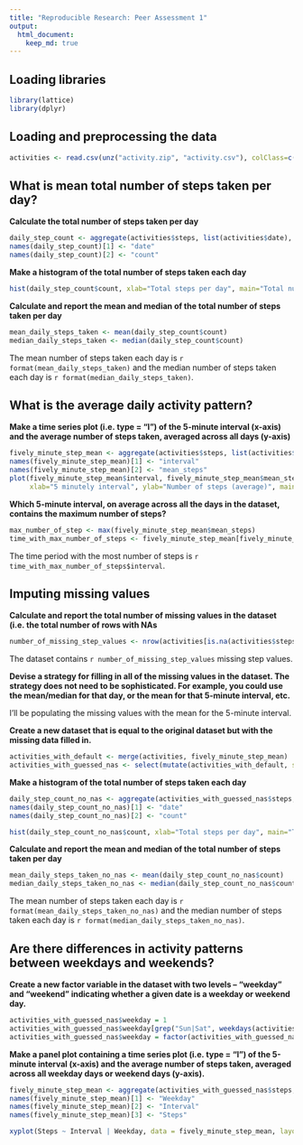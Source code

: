 ---
title: "Reproducible Research: Peer Assessment 1"
output: 
  html_document:
    keep_md: true
---

## Loading libraries
```{r}
library(lattice)
library(dplyr)
```

## Loading and preprocessing the data
```{r}
activities <- read.csv(unz("activity.zip", "activity.csv"), colClass=c("numeric", "Date" , "numeric"))
```


## What is mean total number of steps taken per day?
<b>Calculate the total number of steps taken per day</b>
```{r}
daily_step_count <- aggregate(activities$steps, list(activities$date), sum, na.rm=TRUE)
names(daily_step_count)[1] <- "date"
names(daily_step_count)[2] <- "count"
```


<b>Make a histogram of the total number of steps taken each day</b>

```{r}
hist(daily_step_count$count, xlab="Total steps per day", main="Total number of steps taken each day")
```

<b>Calculate and report the mean and median of the total number of steps taken per day</b>

```{r}
mean_daily_steps_taken <- mean(daily_step_count$count)
median_daily_steps_taken <- median(daily_step_count$count)
```

The mean number of steps taken each day is `r format(mean_daily_steps_taken)` and the median number of steps taken each day is `r format(median_daily_steps_taken)`.


## What is the average daily activity pattern?
<b> Make a time series plot (i.e. type = "l") of the 5-minute interval (x-axis) and the average number of steps taken, averaged across all days (y-axis)</b>
```{r}
fively_minute_step_mean <- aggregate(activities$steps, list(activities$interval), mean, na.rm=TRUE)
names(fively_minute_step_mean)[1] <- "interval"
names(fively_minute_step_mean)[2] <- "mean_steps"
plot(fively_minute_step_mean$interval, fively_minute_step_mean$mean_steps, type = "l", 
     xlab="5 minutely interval", ylab="Number of steps (average)", main="Average number of steps taken per 5 minute interval")
```

<b>Which 5-minute interval, on average across all the days in the dataset, contains the maximum number of steps?</b>

```{r}
max_number_of_step <- max(fively_minute_step_mean$mean_steps)
time_with_max_number_of_steps <- fively_minute_step_mean[fively_minute_step_mean$mean_steps == max_number_of_step,]
```

The time period with the most number of steps is `r time_with_max_number_of_steps$interval`. 

## Imputing missing values

<b>Calculate and report the total number of missing values in the dataset (i.e. the total number of rows with NAs</b>

```{r}
number_of_missing_step_values <- nrow(activities[is.na(activities$steps),])
```

The dataset contains `r number_of_missing_step_values` missing step values. 

<b>Devise a strategy for filling in all of the missing values in the dataset. The strategy does not need to be sophisticated. For example, you could use the mean/median for that day, or the mean for that 5-minute interval, etc.</b>

I'll be populating the missing values with the mean for the 5-minute interval. 

<b>Create a new dataset that is equal to the original dataset but with the missing data filled in.</b>
```{r}
activities_with_default <- merge(activities, fively_minute_step_mean)
activities_with_guessed_nas <- select(mutate(activities_with_default, steps =  ifelse(is.na(steps), mean_steps, steps)), interval, date, steps)
```

<b>Make a histogram of the total number of steps taken each day </b>

```{r}
daily_step_count_no_nas <- aggregate(activities_with_guessed_nas$steps, list(activities_with_guessed_nas$date), sum)
names(daily_step_count_no_nas)[1] <- "date"
names(daily_step_count_no_nas)[2] <- "count"

hist(daily_step_count_no_nas$count, xlab="Total steps per day", main="Total number of steps taken each day")
```

<b>Calculate and report the mean and median of the total number of steps taken per day</b>

```{r}
mean_daily_steps_taken_no_nas <- mean(daily_step_count_no_nas$count)
median_daily_steps_taken_no_nas <- median(daily_step_count_no_nas$count)
```

The mean number of steps taken each day is `r format(mean_daily_steps_taken_no_nas)` and the median number of steps taken each day is `r format(median_daily_steps_taken_no_nas)`.


## Are there differences in activity patterns between weekdays and weekends?

<b>Create a new factor variable in the dataset with two levels – “weekday” and “weekend” indicating whether a given date is a weekday or weekend day.</b>

```{r}
activities_with_guessed_nas$weekday = 1
activities_with_guessed_nas$weekday[grep("Sun|Sat", weekdays(activities_with_guessed_nas$date, abbreviate=T))] = 2
activities_with_guessed_nas$weekday = factor(activities_with_guessed_nas$weekday, labels = c("Weekday", "Weekend"))
```

<b>Make a panel plot containing a time series plot (i.e. type = "l") of the 5-minute interval (x-axis) and the average number of steps taken, averaged across all weekday days or weekend days (y-axis).</b>
```{r}
fively_minute_step_mean <- aggregate(activities_with_guessed_nas$steps, list(activities_with_guessed_nas$weekday, activities_with_guessed_nas$interval), mean, na.rm=TRUE)
names(fively_minute_step_mean)[1] <- "Weekday"
names(fively_minute_step_mean)[2] <- "Interval"
names(fively_minute_step_mean)[3] <- "Steps"

xyplot(Steps ~ Interval | Weekday, data = fively_minute_step_mean, layout = c(1,2), type = "l", ylab="Number of steps")
```

